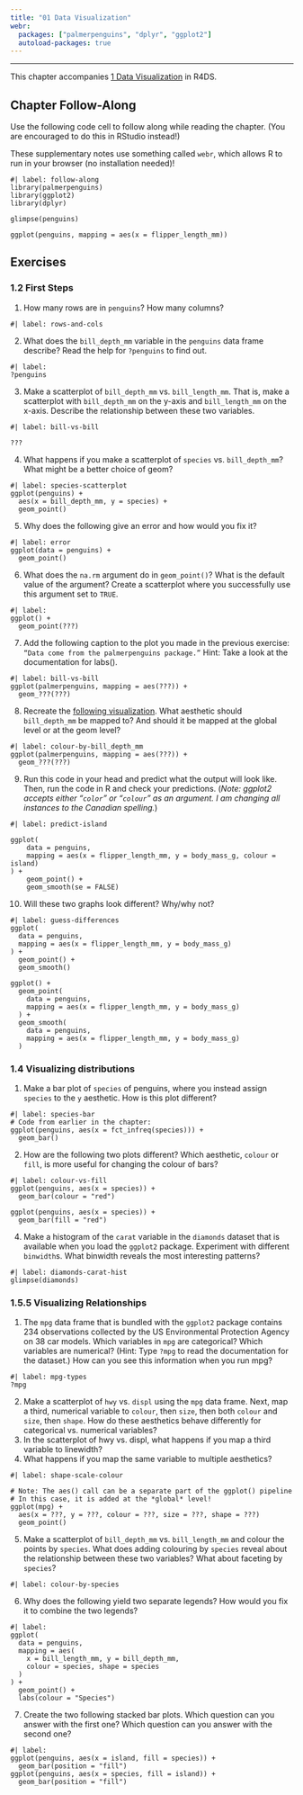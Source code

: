 ```yaml
---
title: "01 Data Visualization"
webr:
  packages: ["palmerpenguins", "dplyr", "ggplot2"]
  autoload-packages: true
---
```


---

This chapter accompanies [1 Data Visualization](https://r4ds.hadley.nz/data-visualize) in R4DS.

## Chapter Follow-Along

Use the following code cell to follow along while reading the chapter. (You are encouraged to do this in RStudio instead!)

These supplementary notes use something called `webr`, which allows R to run in your browser (no installation needed)! 

```webr-r
#| label: follow-along
library(palmerpenguins)
library(ggplot2)
library(dplyr)

glimpse(penguins)

ggplot(penguins, mapping = aes(x = flipper_length_mm))
```


## Exercises

### 1.2 First Steps

1. How many rows are in `penguins`? How many columns?

```webr-r
#| label: rows-and-cols

```

2. What does the `bill_depth_mm` variable in the `penguins` data frame describe? Read the help for `?penguins` to find out.

```webr-r
#| label: 
?penguins
```

3. Make a scatterplot of `bill_depth_mm` vs. `bill_length_mm`. That is, make a scatterplot with `bill_depth_mm` on the y-axis and `bill_length_mm` on the x-axis. Describe the relationship between these two variables.

```webr-r
#| label: bill-vs-bill

???
```

4. What happens if you make a scatterplot of `species` vs. `bill_depth_mm`? What might be a better choice of geom?

```webr-r
#| label: species-scatterplot
ggplot(penguins) +
  aes(x = bill_depth_mm, y = species) +
  geom_point()
```

5. Why does the following give an error and how would you fix it?

```webr-r
#| label: error
ggplot(data = penguins) + 
  geom_point()
```

6. What does the `na.rm` argument do in `geom_point()`? What is the default value of the argument? Create a scatterplot where you successfully use this argument set to `TRUE`.

```webr-r
#| label: 
ggplot() +
  geom_point(???)
```

7. Add the following caption to the plot you made in the previous exercise: `“Data come from the palmerpenguins package.”` Hint: Take a look at the documentation for labs().

```webr-r
#| label: bill-vs-bill
ggplot(palmerpenguins, mapping = aes(???)) +
  geom_???(???)
```

8. Recreate the [following visualization](https://r4ds.hadley.nz/data-visualize#exercises). What aesthetic should `bill_depth_mm` be mapped to? And should it be mapped at the global level or at the geom level?

```webr-r
#| label: colour-by-bill_depth_mm
ggplot(palmerpenguins, mapping = aes(???)) +
  geom_???(???)
```

9. Run this code in your head and predict what the output will look like. Then, run the code in R and check your predictions. (*Note: ggplot2 accepts either "`color`" or "`colour`" as an argument. I am changing all instances to the Canadian spelling.*)

```webr-r
#| label: predict-island

ggplot(
    data = penguins,
    mapping = aes(x = flipper_length_mm, y = body_mass_g, colour = island)
) +
    geom_point() +
    geom_smooth(se = FALSE)
```

10. Will these two graphs look different? Why/why not?

```webr-r
#| label: guess-differences
ggplot(
  data = penguins,
  mapping = aes(x = flipper_length_mm, y = body_mass_g)
) +
  geom_point() +
  geom_smooth()

ggplot() +
  geom_point(
    data = penguins,
    mapping = aes(x = flipper_length_mm, y = body_mass_g)
  ) +
  geom_smooth(
    data = penguins,
    mapping = aes(x = flipper_length_mm, y = body_mass_g)
  )
```












### 1.4 Visualizing distributions

1. Make a bar plot of `species` of penguins, where you instead assign `species` to the `y` aesthetic. How is this plot different?

```webr-r
#| label: species-bar
# Code from earlier in the chapter:
ggplot(penguins, aes(x = fct_infreq(species))) +
  geom_bar()
```

2. How are the following two plots different? Which aesthetic, `colour` or `fill`, is more useful for changing the colour of bars?

```webr-r
#| label: colour-vs-fill
ggplot(penguins, aes(x = species)) +
  geom_bar(colour = "red")

ggplot(penguins, aes(x = species)) +
  geom_bar(fill = "red")
```

4. Make a histogram of the `carat` variable in the `diamonds` dataset that is available when you load the `ggplot2` package. Experiment with different `binwidth`s. What binwidth reveals the most interesting patterns?

```webr-r
#| label: diamonds-carat-hist
glimpse(diamonds)
```

### 1.5.5 Visualizing Relationships

1. The `mpg` data frame that is bundled with the `ggplot2` package contains 234 observations collected by the US Environmental Protection Agency on 38 car models. Which variables in `mpg` are categorical? Which variables are numerical? (Hint: Type `?mpg` to read the documentation for the dataset.) How can you see this information when you run mpg?

```webr-r
#| label: mpg-types
?mpg
```

2. Make a scatterplot of `hwy` vs. `displ` using the `mpg` data frame. Next, map a third, numerical variable to `colour`, then `size`, then both `colour` and `size`, then `shape`. How do these aesthetics behave differently for categorical vs. numerical variables?
3. In the scatterplot of hwy vs. displ, what happens if you map a third variable to linewidth?
4. What happens if you map the same variable to multiple aesthetics?

```webr-r
#| label: shape-scale-colour

# Note: The aes() call can be a separate part of the ggplot() pipeline
# In this case, it is added at the *global* level!
ggplot(mpg) +
  aes(x = ???, y = ???, colour = ???, size = ???, shape = ???)
  geom_point()
```

5. Make a scatterplot of `bill_depth_mm` vs. `bill_length_mm` and colour the points by `species`. What does adding colouring by `species` reveal about the relationship between these two variables? What about faceting by `species`?

```webr-r
#| label: colour-by-species

```

6. Why does the following yield two separate legends? How would you fix it to combine the two legends?

```webr-r
#| label: 
ggplot(
  data = penguins,
  mapping = aes(
    x = bill_length_mm, y = bill_depth_mm, 
    colour = species, shape = species
  )
) +
  geom_point() +
  labs(colour = "Species")
```

7. Create the two following stacked bar plots. Which question can you answer with the first one? Which question can you answer with the second one?

```webr-r
#| label: 
ggplot(penguins, aes(x = island, fill = species)) +
  geom_bar(position = "fill")
ggplot(penguins, aes(x = species, fill = island)) +
  geom_bar(position = "fill")
```

